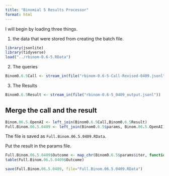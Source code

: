 ```yaml
---
title: "Binomial 5 Results Processor"
format: html
---
```


I will begin by loading three things.  

1. the data that were stored from creating the batch file.

```r
library(jsonlite)
library(tidyverse)
load("../rbinom-0.6-5.RData")
```

2. The queries

```r
Binom0.6.5Call <- stream_in(file("rbinom-0.6-5-Call-Revised-0409.jsonl"))
```

3. The Results

```r
Binom0.6.5Result <- stream_in(file("rbinom-0.6-5_0409_output.jsonl"))
```

## Merge the call and the result

```r
Binom.06.5.OpenAI <- left_join(Binom0.6.5Call,Binom0.6.5Result)
Full.Binom.06.5.0409 <- left_join(Binom0.6.5$params, Binom.06.5.OpenAI)
```

The file is saved as `Full.Binom.06.5.0409.RData`.

Put the result in the params file.

```r
Full.Binom.06.5.0409$Outcome <- map_chr(Binom0.6.5$params$iter, function(x) { unlist(Binom0.6.5Result$response$body$choices[[x]][[2]][2]) })
table(Full.Binom.06.5.0409$Outcome)
```

```r
save(Full.Binom.06.5.0409, file="Full.Binom.06.5.0409.RData")
```

